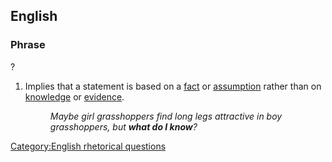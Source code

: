 ==English==
{{rft}}
===Phrase===
{{infl|en|phrase|head=[[what]] [[do]] [[I]] [[know]]}}?

#{{idiom}} Implies that a statement is based on a [[fact]] or [[assumption]] rather than on [[knowledge]] or [[evidence]].
#:''Maybe girl grasshoppers find long legs attractive in boy grasshoppers, but '''what do I know'''?''

[[Category:English rhetorical questions]]